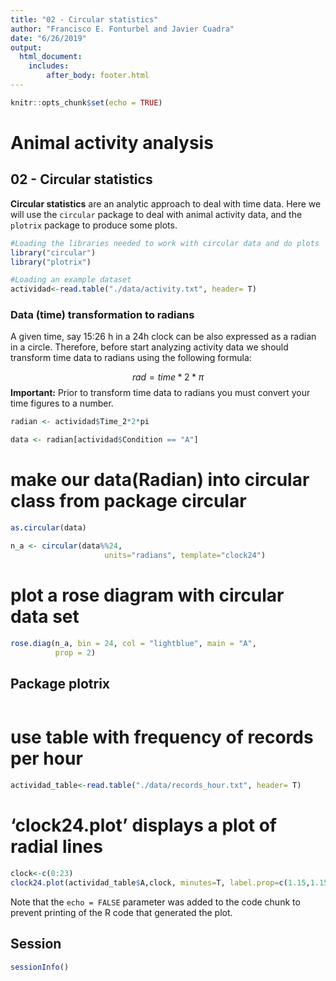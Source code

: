 ```yaml
---
title: "02 - Circular statistics"
author: "Francisco E. Fonturbel and Javier Cuadra"
date: "6/26/2019"
output: 
  html_document:
    includes:
        after_body: footer.html
---
```


```r
knitr::opts_chunk$set(echo = TRUE)
```



# Animal activity analysis

## 02 - Circular statistics

**Circular statistics** are an analytic approach to deal with time data. Here we will use the `circular` package to deal with animal activity data, and the `plotrix` package to produce some plots.

```r
#Loading the libraries needed to work with circular data and do plots
library("circular")
library("plotrix")

#Loading an example dataset
actividad<-read.table("./data/activity.txt", header= T)
```


### Data (time) transformation to radians

A given time, say 15:26 h in a 24h clock can be also expressed as a radian in a circle. Therefore, before start analyzing activity data we should transform time data to radians using the following formula:

$$
rad=time*2*{\pi}
$$
**Important:** Prior to transform time data to radians you must convert your time figures to a number.

```r

radian <- actividad$Time_2*2*pi

data <- radian[actividad$Condition == "A"]

```




# make our data(Radian) into circular class from package circular

```r

as.circular(data)

n_a <- circular(data%%24, 
                     units="radians", template="clock24")

```

# plot a rose diagram with circular data set

```r

rose.diag(n_a, bin = 24, col = "lightblue", main = "A", 
          prop = 2)

```


## Package plotrix 

```r



```


# use table with frequency of records per hour#

```r

actividad_table<-read.table("./data/records_hour.txt", header= T)


```

# ‘clock24.plot’ displays a plot of radial lines

```r

clock<-c(0:23) 
clock24.plot(actividad_table$A,clock, minutes=T, label.prop=c(1.15,1.15),show.grid.labels = 3,  show.grid=T, grid.bg="white", grid.left=T,grid.col="black",rad.col="black", rp.type="r",lwd=10,line.col="blue",lty=1, main="",add=F)


```






Note that the `echo = FALSE` parameter was added to the code chunk to prevent printing of the R code that generated the plot.

## Session

```r
sessionInfo()
```